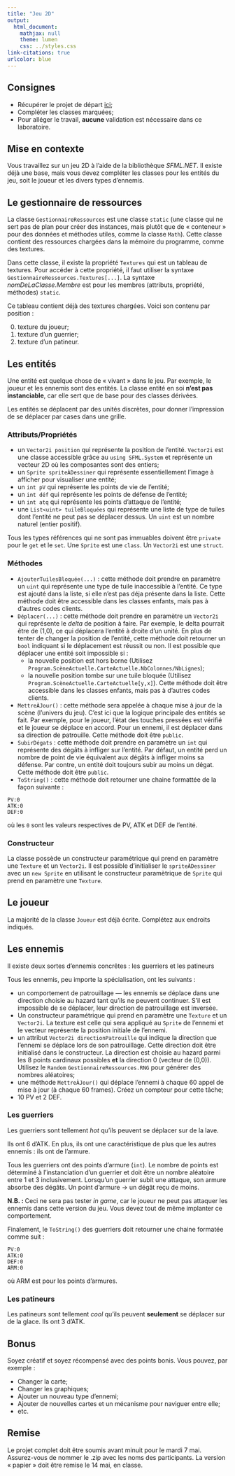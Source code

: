 ```yaml
---
title: "Jeu 2D"		
output:
  html_document:
    mathjax: null
    theme: lumen
    css: ../styles.css
link-citations: true
urlcolor: blue
---
```


## Consignes

* Récupérer le projet de départ [ici](Labo4_Jeu - Départ.zip);
* Compléter les classes marquées;
* Pour alléger le travail, **aucune** validation est nécessaire dans ce laboratoire.

## Mise en contexte
Vous travaillez sur un jeu 2D à l'aide de la bibliothèque _SFML.NET_. Il existe déjà une base, mais vous devez compléter les classes pour les entités du jeu, soit le joueur et les divers types d'ennemis.

## Le gestionnaire de ressources
La classe `GestionnaireRessources` est une classe `static` (une classe qui ne sert pas de plan pour créer des instances, mais plutôt que de « conteneur » pour des données et méthodes utiles, comme la classe `Math`). Cette classe contient des ressources chargées dans la mémoire du programme, comme des textures.

Dans cette classe, il existe la propriété `Textures` qui est un tableau de textures. Pour accéder à cette propriété, il faut utiliser la syntaxe `GestionnaireRessources.Textures[...]`. La syntaxe _nomDeLaClasse.Membre_ est pour les membres (attributs, propriété, méthodes) `static`.

Ce tableau contient déjà des textures chargées. Voici son contenu par position :

0. texture du joueur;
1. texture d'un guerrier;
2. texture d'un patineur.

## Les entités
Une entité est quelque chose de « vivant » dans le jeu. Par exemple, le joueur et les ennemis sont des entités. La classe entité en soi **n'est pas instanciable**, car elle sert que de base pour des classes dérivées.

Les entités se déplacent par des unités discrètes, pour donner l'impression de se déplacer par cases dans une grille.

### Attributs/Propriétés

* un `Vector2i position` qui représente la position de l'entité. `Vector2i` est une classe accessible grâce au `using SFML.System` et représente un vecteur 2D où les composantes sont des entiers;
* un `Sprite spriteÀDessiner` qui représente essentiellement l'image à afficher pour visualiser une entité;
* un `int pV` qui représente les points de vie de l'entité;
* un `int déf` qui représente les points de défense de l'entité;
* un `int atq` qui représente les points d'attaque de l'entité;
* une `List<uint> tuileBloquées` qui représente une liste de type de tuiles dont l'entité ne peut pas se déplacer dessus. Un `uint` est un nombre naturel (entier positif).

Tous les types références qui ne sont pas immuables doivent être `private` pour le `get` et le `set`. Une `Sprite` est une `class`. Un `Vector2i` est une `struct`.

### Méthodes

* `AjouterTuilesBloquée(...)` : cette méthode doit prendre en paramètre un `uint` qui représente une type de tuile inaccessible à l'entité. Ce type est ajouté dans la liste, si elle n'est pas déja présente dans la liste. Cette méthode doit être accessible dans les classes enfants, mais pas à d'autres codes clients.
* `Déplacer(...)` : cette méthode doit prendre en paramètre un `Vector2i` qui représente le _delta_ de position à faire. Par exemple, le delta pourrait être de (1,0), ce qui déplacera l'entité à droite d'un unité. En plus de tenter de changer la position de l'entité, cette méthode doit retourner un `bool` indiquant si le déplacement est réussit ou non. Il est possible que déplacer une entité soit impossible si :
	* la nouvelle position est hors borne (Utilisez `Program.ScèneActuelle.CarteActuelle.NbColonnes/NbLignes`);
	* la nouvelle position tombe sur une tuile bloquée (Utilisez `Program.ScèneActuelle.CarteActuelle[y,x]`).
Cette méthode doit être accessible dans les classes enfants, mais pas à d'autres codes clients.
* `MettreÀJour()` : cette méthode sera appelée à chaque mise à jour de la scène (l'univers du jeu). C'est ici que la logique principale des entités se fait. Par exemple, pour le joueur, l'état des touches pressées est vérifié et le joueur se déplace en accord. Pour un ennemi, il est déplacer dans sa direction de patrouille. Cette méthode doit être `public`.
* `SubirDégats` : cette méthode doit prendre en paramètre un `int` qui représente des dégâts à infliger sur l'entité. Par défaut, un entité perd un nombre de point de vie équivalent aux dégâts à infliger moins sa défense. Par contre, un entité doit toujours subir au moins un dégat. Cette méthode doit être `public`.
* `ToString()` : cette méthode doit retourner une chaine formattée de la façon suivante :
```
PV:0
ATK:0
DEF:0
```
où les `0` sont les valeurs respectives de PV, ATK et DEF de l'entité.

### Constructeur
La classe possède un constructeur paramétrique qui prend en paramètre une `Texture` et un `Vector2i`. Il est possible d'initialiser le `spriteÀDessiner` avec un `new Sprite` en utilisant le constructeur paramètrique de `Sprite` qui prend en paramètre une `Texture`.

## Le joueur
La majorité de la classe `Joueur` est déjà écrite. Complétez aux endroits indiqués.

## Les ennemis
Il existe deux sortes d'ennemis concrêtes : les guerriers et les patineurs

Tous les ennemis, peu importe la spécialisation, ont les suivants :

* un comportement de patrouillage — les ennemis se déplace dans une direction choisie au hazard tant qu'ils ne peuvent continuer. S'il est impossible de se déplacer, leur direction de patrouillage est inversée.
* Un constructeur paramétrique qui prend en paramètre une `Texture` et un `Vector2i`. La texture est celle qui sera appliqué au `Sprite` de l'ennemi et le vecteur représente la position initiale de l'ennemi.
* un attribut `Vector2i directionPatrouille` qui indique la direction que l'ennemi se déplace lors de son patrouillage. Cette direction doit être initialisé dans le constructeur. La direction est choisie au hazard parmi les 8 points cardinaux possibles **et** la direction $0$ (vecteur de (0,0)). Utilisez le `Random` `GestionnaireRessources.RNG` pour générer des nombres aléatoires;
* une méthode `MettreÀJour()` qui déplace l'ennemi à chaque 60 appel de mise à jour (à chaque 60 frames). Créez un compteur pour cette tâche;
* 10 PV et 2 DEF.

### Les guerriers
Les guerriers sont tellement _hot_ qu'ils peuvent se déplacer sur de la lave.

Ils ont 6 d'ATK.
En plus, ils ont une caractéristique de plus que les autres ennemis : ils ont de l'armure.

Tous les guerriers ont des points d'armure (`int`). Le nombre de points est déterminé à l'instanciation d'un guerrier et doit être un nombre aléatoire entre 1 et 3 inclusivement. Lorsqu'un guerrier subit une attaque, son armure absorbe des dégâts. Un point d'armure → un dégât reçu de moins.

**N.B. : ** Ceci ne sera pas tester _in game_, car le joueur ne peut pas attaquer les ennemis dans cette version du jeu. Vous devez tout de même implanter ce comportement.

Finalement, le `ToString()` des guerriers doit retourner une chaine formatée comme suit :
```
PV:0
ATK:0
DEF:0
ARM:0
```
où ARM est pour les points d'armures.

### Les patineurs
Les patineurs sont tellement _cool_ qu'ils peuvent **seulement** se déplacer sur de la glace.
Ils ont 3 d'ATK.

## Bonus
Soyez créatif et soyez récompensé avec des points bonis. Vous pouvez, par exemple :

* Changer la carte;
* Changer les graphiques;
* Ajouter un nouveau type d'ennemi;
* Ajouter de nouvelles cartes et un mécanisme pour naviguer entre elle;
* etc.

## Remise
Le projet complet doit être soumis avant minuit pour le mardi 7 mai. Assurez-vous de nommer le .zip avec les noms des participants. La version « papier » doit être remise le 14 mai, en classe.
